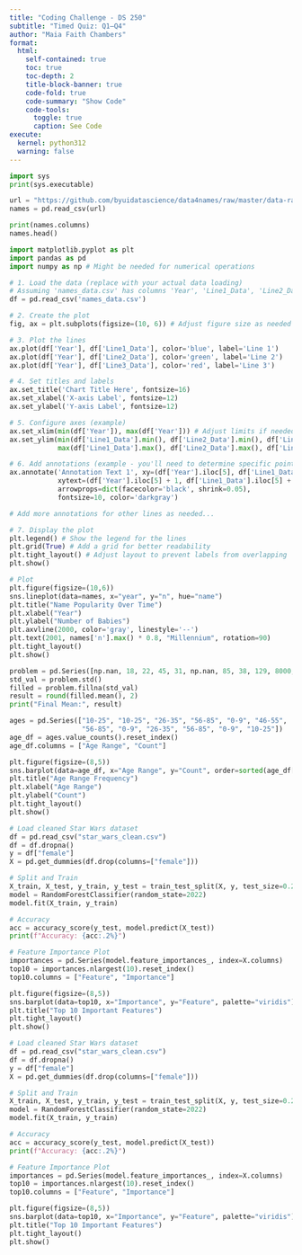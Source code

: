 ```yaml
---
title: "Coding Challenge - DS 250"
subtitle: "Timed Quiz: Q1–Q4"
author: "Maia Faith Chambers"
format:
  html:
    self-contained: true
    toc: true
    toc-depth: 2
    title-block-banner: true
    code-fold: true
    code-summary: "Show Code"
    code-tools:
      toggle: true
      caption: See Code
execute:
  kernel: python312
  warning: false
---
```


```python
import sys
print(sys.executable)

url = "https://github.com/byuidatascience/data4names/raw/master/data-raw/names_year/names_year.csv"
names = pd.read_csv(url)

print(names.columns)
names.head()

```



```python
import matplotlib.pyplot as plt
import pandas as pd
import numpy as np # Might be needed for numerical operations

# 1. Load the data (replace with your actual data loading)
# Assuming 'names_data.csv' has columns 'Year', 'Line1_Data', 'Line2_Data', etc.
df = pd.read_csv('names_data.csv')

# 2. Create the plot
fig, ax = plt.subplots(figsize=(10, 6)) # Adjust figure size as needed

# 3. Plot the lines
ax.plot(df['Year'], df['Line1_Data'], color='blue', label='Line 1')
ax.plot(df['Year'], df['Line2_Data'], color='green', label='Line 2')
ax.plot(df['Year'], df['Line3_Data'], color='red', label='Line 3')

# 4. Set titles and labels
ax.set_title('Chart Title Here', fontsize=16)
ax.set_xlabel('X-axis Label', fontsize=12)
ax.set_ylabel('Y-axis Label', fontsize=12)

# 5. Configure axes (example)
ax.set_xlim(min(df['Year']), max(df['Year'])) # Adjust limits if needed
ax.set_ylim(min(df['Line1_Data'].min(), df['Line2_Data'].min(), df['Line3_Data'].min()) * 0.9,
            max(df['Line1_Data'].max(), df['Line2_Data'].max(), df['Line3_Data'].max()) * 1.1)

# 6. Add annotations (example - you'll need to determine specific points and text)
ax.annotate('Annotation Text 1', xy=(df['Year'].iloc[5], df['Line1_Data'].iloc[5]), # Point to annotate
            xytext=(df['Year'].iloc[5] + 1, df['Line1_Data'].iloc[5] + 50), # Position for the text
            arrowprops=dict(facecolor='black', shrink=0.05),
            fontsize=10, color='darkgray')

# Add more annotations for other lines as needed...

# 7. Display the plot
plt.legend() # Show the legend for the lines
plt.grid(True) # Add a grid for better readability
plt.tight_layout() # Adjust layout to prevent labels from overlapping
plt.show()

```



```python
# Plot
plt.figure(figsize=(10,6))
sns.lineplot(data=names, x="year", y="n", hue="name")
plt.title("Name Popularity Over Time")
plt.xlabel("Year")
plt.ylabel("Number of Babies")
plt.axvline(2000, color='gray', linestyle='--')
plt.text(2001, names['n'].max() * 0.8, "Millennium", rotation=90)
plt.tight_layout()
plt.show()
```


```python
problem = pd.Series([np.nan, 18, 22, 45, 31, np.nan, 85, 38, 129, 8000, 22, 2])
std_val = problem.std()
filled = problem.fillna(std_val)
result = round(filled.mean(), 2)
print("Final Mean:", result)
```


```python
ages = pd.Series(["10-25", "10-25", "26-35", "56-85", "0-9", "46-55",
                  "56-85", "0-9", "26-35", "56-85", "0-9", "10-25"])
age_df = ages.value_counts().reset_index()
age_df.columns = ["Age Range", "Count"]

plt.figure(figsize=(8,5))
sns.barplot(data=age_df, x="Age Range", y="Count", order=sorted(age_df["Age Range"]))
plt.title("Age Range Frequency")
plt.xlabel("Age Range")
plt.ylabel("Count")
plt.tight_layout()
plt.show()
```

```python
# Load cleaned Star Wars dataset
df = pd.read_csv("star_wars_clean.csv")
df = df.dropna()
y = df["female"]
X = pd.get_dummies(df.drop(columns=["female"]))

# Split and Train
X_train, X_test, y_train, y_test = train_test_split(X, y, test_size=0.20, random_state=2022)
model = RandomForestClassifier(random_state=2022)
model.fit(X_train, y_train)

# Accuracy
acc = accuracy_score(y_test, model.predict(X_test))
print(f"Accuracy: {acc:.2%}")

# Feature Importance Plot
importances = pd.Series(model.feature_importances_, index=X.columns)
top10 = importances.nlargest(10).reset_index()
top10.columns = ["Feature", "Importance"]

plt.figure(figsize=(8,5))
sns.barplot(data=top10, x="Importance", y="Feature", palette="viridis")
plt.title("Top 10 Important Features")
plt.tight_layout()
plt.show()
```

```python
# Load cleaned Star Wars dataset
df = pd.read_csv("star_wars_clean.csv")
df = df.dropna()
y = df["female"]
X = pd.get_dummies(df.drop(columns=["female"]))

# Split and Train
X_train, X_test, y_train, y_test = train_test_split(X, y, test_size=0.20, random_state=2022)
model = RandomForestClassifier(random_state=2022)
model.fit(X_train, y_train)

# Accuracy
acc = accuracy_score(y_test, model.predict(X_test))
print(f"Accuracy: {acc:.2%}")

# Feature Importance Plot
importances = pd.Series(model.feature_importances_, index=X.columns)
top10 = importances.nlargest(10).reset_index()
top10.columns = ["Feature", "Importance"]

plt.figure(figsize=(8,5))
sns.barplot(data=top10, x="Importance", y="Feature", palette="viridis")
plt.title("Top 10 Important Features")
plt.tight_layout()
plt.show()
```